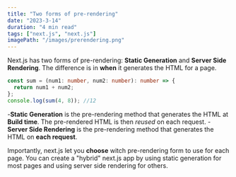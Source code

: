 ```yaml
---
title: "Two forms of pre-rendering"
date: "2023-3-14"
duration: "4 min read"
tags: ["next.js", "next.js"]
imagePath: "/images/prerendering.png"
---
```


Next.js has two forms of pre-rendering: **Static Generation** and
**Server Side Rendering**. The difference is in **when** it generates
the HTML for a page.

```ts
const sum = (num1: number, num2: number): number => {
  return num1 + num2;
};
console.log(sum(4, 8)); //12
```

-**Static Generation** is the pre-rendering method that generates the
HTML at **Build time**. The pre-rendered HTML is then _reused_ on each
request. -**Server Side Rendering** is the pre-rendering method that generates
the HTML on **each request**.

Importantly, next.js let you **choose** witch pre-rendering form to use
for each page. You can create a "hybrid" next.js app by using static
generation for most pages and using server side rendering for others.
